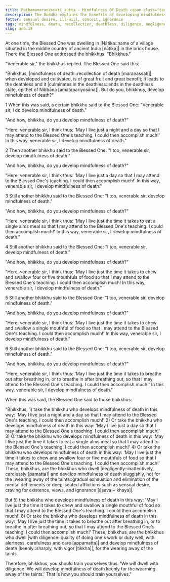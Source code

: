 ```yaml
---
title: Paṭhamamaraṇassati sutta - Mindfulness Of Death <span class="text-sm">(First)</span>
description: The Buddha explains the benefits of developing mindfulness of death, and how to cultivate it with diligence for the wearing away of the taints.
fetter: sensual desire, ill-will, conceit, ignorance
tags: mindfulness, death, recollection, deathless, diligence, negligence, taints, mental defilements, an, an6
slug: an6.19
---
```


At one time, the Blessed One was dwelling in |Nātika::name of a village situated in the middle country of ancient India [nātika]| in the brick house. There the Blessed One addressed the bhikkhus: "Bhikkhus."

"Venerable sir," the bhikkhus replied. The Blessed One said this:

"Bhikkhus, |mindfulness of death::recollection of death [maraṇassati]|, when developed and cultivated, is of great fruit and great benefit; it leads to the deathless and it |culminates in the deathless::ends in the deathless state, epithet of Nibbāna [amatapariyosāna]|. But do you, bhikkhus, develop mindfulness of death?"

1 When this was said, a certain bhikkhu said to the Blessed One: "Venerable sir, I do develop mindfulness of death."

"And how, bhikkhu, do you develop mindfulness of death?"

"Here, venerable sir, I think thus: 'May I live just a night and a day so that I may attend to the Blessed One's teaching. I could then accomplish much!' In this way, venerable sir, I develop mindfulness of death."

2 Then another bhikkhu said to the Blessed One: "I too, venerable sir, develop mindfulness of death."

"And how, bhikkhu, do you develop mindfulness of death?"

"Here, venerable sir, I think thus: 'May I live just a day so that I may attend to the Blessed One's teaching. I could then accomplish much!' In this way, venerable sir, I develop mindfulness of death."

3 Still another bhikkhu said to the Blessed One: "I too, venerable sir, develop mindfulness of death."

"And how, bhikkhu, do you develop mindfulness of death?"

"Here, venerable sir, I think thus: 'May I live just the time it takes to eat a single alms meal so that I may attend to the Blessed One's teaching. I could then accomplish much!' In this way, venerable sir, I develop mindfulness of death."

4 Still another bhikkhu said to the Blessed One: "I too, venerable sir, develop mindfulness of death."

"And how, bhikkhu, do you develop mindfulness of death?"

"Here, venerable sir, I think thus: 'May I live just the time it takes to chew and swallow four or five mouthfuls of food so that I may attend to the Blessed One's teaching. I could then accomplish much! In this way, venerable sir, I develop mindfulness of death."

5 Still another bhikkhu said to the Blessed One: "I too, venerable sir, develop mindfulness of death."

"And how, bhikkhu, do you develop mindfulness of death?"

"Here, venerable sir, I think thus: 'May I live just the time it takes to chew and swallow a single mouthful of food so that I may attend to the Blessed One's teaching. I could then accomplish much!' In this way, venerable sir, I develop mindfulness of death."

6 Still another bhikkhu said to the Blessed One: "I too, venerable sir, develop mindfulness of death."

"And how, bhikkhu, do you develop mindfulness of death?"

"Here, venerable sir, I think thus: 'May I live just the time it takes to breathe out after breathing in, or to breathe in after breathing out, so that I may attend to the Blessed One's teaching. I could then accomplish much!' In this way, venerable sir, I develop mindfulness of death."

When this was said, the Blessed One said to those bhikkhus:

"Bhikkhus, 1) take the bhikkhu who develops mindfulness of death in this way: 'May I live just a night and a day so that I may attend to the Blessed One's teaching. I could then accomplish much!' 2) Or take the bhikkhu who develops mindfulness of death in this way: 'May I live just a day so that I may attend to the Blessed One's teaching. I could then accomplish much!' 3) Or take the bhikkhu who develops mindfulness of death in this way: 'May I live just the time it takes to eat a single alms meal so that I may attend to the Blessed One's teaching. I could then accomplish much!' 4) Or take the bhikkhu who develops mindfulness of death in this way: 'May I live just the time it takes to chew and swallow four or five mouthfuls of food so that I may attend to the Blessed One's teaching. I could then accomplish much!' These, bhikkhus, are the bhikkhus who dwell |negligently::inattentively, carelessly [pamatta]| and develop mindfulness of death sluggishly, not for the |wearing away of the taints::gradual exhaustion and elimination of the mental defilements or deep-seated afflictions such as sensual desire, craving for existence, views, and ignorance [āsava + khaya]|.

But 5) the bhikkhu who develops mindfulness of death in this way: 'May I live just the time it takes to chew and swallow a single mouthful of food so that I may attend to the Blessed One's teaching. I could then accomplish much!' 6) Or take the bhikkhu who develops mindfulness of death in this way: 'May I live just the time it takes to breathe out after breathing in, or to breathe in after breathing out, so that I may attend to the Blessed One's teaching. I could then accomplish much!' These, bhikkhus, are the bhikkhus who dwell |with diligence::quality of doing one's work or duty well, with alertness, carefulness and care [appamatta]| and develop mindfulness of death |keenly::sharply, with vigor [tikkha]|, for the wearing away of the taints.

Therefore, bhikkhus, you should train yourselves thus: 'We will dwell with diligence. We will develop mindfulness of death keenly for the wearning away of the taints.' That is how you should train yourselves."